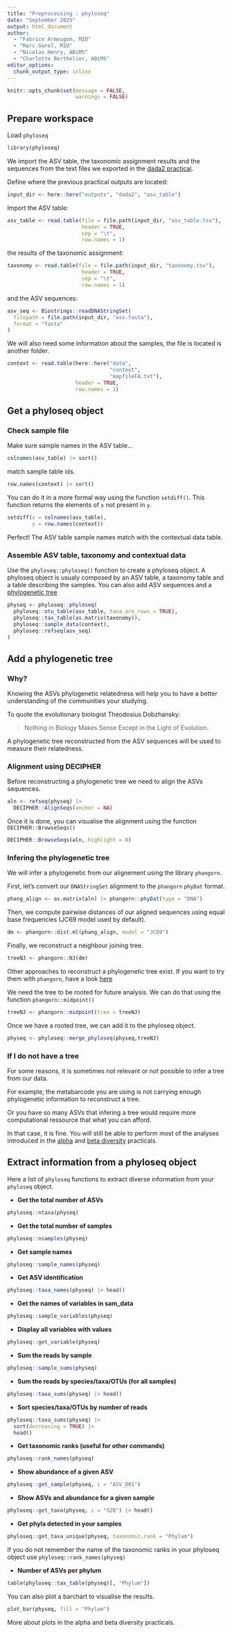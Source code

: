 ```yaml
---
title: "Preprocessing : phyloseq"
date: "September 2025"
output: html_document
author:
  - "Fabrice Armougom, MIO"
  - "Marc Garel, MIO"
  - "Nicolas Henry, ABiMS"
  - "Charlotte Berthelier, ABiMS"
editor_options: 
  chunk_output_type: inline
---
```


```r
knitr::opts_chunk$set(message = FALSE,
                      warnings = FALSE)
```

## Prepare workspace

Load `phyloseq`

```r
library(phyloseq)
```

We import the ASV table, the taxonomic assignment results and the sequences from the text files
we exported in the [dada2 practical](/practicals/preprocessing_dada2.html#export-asv-table).

Define where the previous practical outputs are located:

```r
input_dir <- here::here("outputs", "dada2", "asv_table")
```

Import the ASV table:

```r
asv_table <- read.table(file = file.path(input_dir, "asv_table.tsv"),
                        header = TRUE,
                        sep = "\t",
                        row.names = 1)
```

the results of the taxonomic assignment:

```r
taxonomy <- read.table(file = file.path(input_dir, "taxonomy.tsv"),
                        header = TRUE,
                        sep = "\t",
                        row.names = 1)
```

and the ASV sequences:

```r
asv_seq <- Biostrings::readDNAStringSet(
  filepath = file.path(input_dir, "asv.fasta"),
  format = "fasta"
)
```

We will also need some information about the samples, the file is located is another folder.

```r
context <- read.table(here::here("data",
                                 "context",
                                 "mapfileFA.txt"),
                      header = TRUE,
                      row.names = 1)
```

## Get a phyloseq object

### Check sample file

Make sure sample names in the ASV table...

```r
colnames(asv_table) |> sort()
```

match sample table ids.

```r
row.names(context) |> sort()
```

You can do it in a more formal way using the function `setdiff()`.
This function returns the elements of `x` not present in `y`.

```r
setdiff(x = colnames(asv_table),
        y = row.names(context))
```

Perfect! The ASV table sample names match with the contextual data table.

### Assemble ASV table, taxonomy and contextual data

Use the `phyloseq::phyloseq()` function to create a phyloseq object.
A phyloseq object is usualy composed by an ASV table, a taxonomy table and 
a table describing the samples. You can also add ASV sequences and a [phylogenetic
tree](#add-phylogenetic-tree-optional)

```r
physeq <- phyloseq::phyloseq(
  phyloseq::otu_table(asv_table, taxa_are_rows = TRUE),
  phyloseq::tax_table(as.matrix(taxonomy)),
  phyloseq::sample_data(context),
  phyloseq::refseq(asv_seq)
)
```

## Add a phylogenetic tree

### Why?

Knowing the ASVs phylogenetic relatedness will help you to have a better understanding
of the communities your studying.

To quote the evolutionary biologist Theodosius Dobzhansky:

> Nothing in Biology Makes Sense Except in the Light of Evolution.

A phylogenetic tree reconstructed from the ASV sequences will be used to measure their
relatedness.

### Alignment using DECIPHER

Before reconstructing a phylogenetic tree we need to align the ASVs sequences.

```r
aln <- refseq(physeq) |>
  DECIPHER::AlignSeqs(anchor = NA)
```

Once it is done, you can visualise the alignment using the function `DECIPHER::BrowseSeqs()`

```r
DECIPHER::BrowseSeqs(aln, highlight = 0)
```

### Infering the phylogenetic tree

We will infer a phylogenetic from our alignement using the library `phangorn`.

First, let's convert our `DNAStringSet` alignment to the `phangorn` `phyDat` format.

```r
phang_align <- as.matrix(aln) |> phangorn::phyDat(type = "DNA")
```

Then, we compute pairwise distances of our aligned sequences
using equal base frequencies (JC69 model used by default).

```r
dm <- phangorn::dist.ml(phang_align, model = "JC69")
```

Finally, we reconstruct a neighbour joining tree. 
```r
treeNJ <- phangorn::NJ(dm)
```

Other approaches to reconstruct a phylogenetic tree exist.
If you want to try them with `phangorn`, have a look
[here](https://cran.r-project.org/web/packages/phangorn/vignettes/Trees.html){target="_blank"}

We need the tree to be rooted for future analysis.
We can do that using the function `phangorn::midpoint()`

```r
treeNJ <- phangorn::midpoint(tree = treeNJ)
```

Once we have a rooted tree, we can add it to the phyloseq object.

```r
physeq <- phyloseq::merge_phyloseq(physeq,treeNJ)
```

### If I do not have a tree

For some reasons, it is sometimes not relevant or not possible to infer a tree
from our data.

For example, the metabarcode you are using is not carrying enough
phylogenetic information to reconstruct a tree.

Or you have so many ASVs that infering a tree would require more computational
ressource that what you can afford.

In that case, it is fine. You will still be able to perform most of the analyses
introduced in the [alpha](/practicals/alpha_diversity.html) and
[beta diversity](/practicals/beta_diversity.html) practicals.

## Extract information from a phyloseq object

Here a list of `phyloseq` functions to extract diverse information
from your `phyloseq` object.

* **Get the total number of ASVs**

```r
phyloseq::ntaxa(physeq)
```

* **Get the total number of samples**

```r
phyloseq::nsamples(physeq)
```

* **Get sample names**
```r
phyloseq::sample_names(physeq)
```

* **Get ASV identification**
```r
phyloseq::taxa_names(physeq) |> head()
```

* **Get the names of variables in sam_data**
```r
phyloseq::sample_variables(physeq)
```

* **Display all variables with values**
```r
phyloseq::get_variable(physeq)
```

* **Sum the reads by sample**
```r
phyloseq::sample_sums(physeq)
```

* **Sum the reads by species/taxa/OTUs (for all samples)**
```r
phyloseq::taxa_sums(physeq) |> head()
```

* **Sort species/taxa/OTUs by number of reads**
```r
phyloseq::taxa_sums(physeq) |>
  sort(decreasing = TRUE) |>
  head()
```

* **Get taxonomic ranks (useful for other commands)**

```r
phyloseq::rank_names(physeq)
```

* **Show abundance of a given ASV**
```r
phyloseq::get_sample(physeq, i = "ASV_001")
```

* **Show ASVs and abundance for a given sample**
```r
phyloseq::get_taxa(physeq, i = "S2B") |> head()
```

* **Get phyla detected in your samples**

```r
phyloseq::get_taxa_unique(physeq, taxonomic.rank = "Phylum")
```

If you do not remember the name of the taxonomic ranks in your
phyloseq object use `phyloseq::rank_names(physeq)`

* **Number of ASVs per phylum**

```r
table(phyloseq::tax_table(physeq)[, "Phylum"])
```

You can also plot a barchart to visualise the results.

```r
plot_bar(physeq, fill = "Phylum")
```

More about plots in the alpha and beta diversity practicals.
